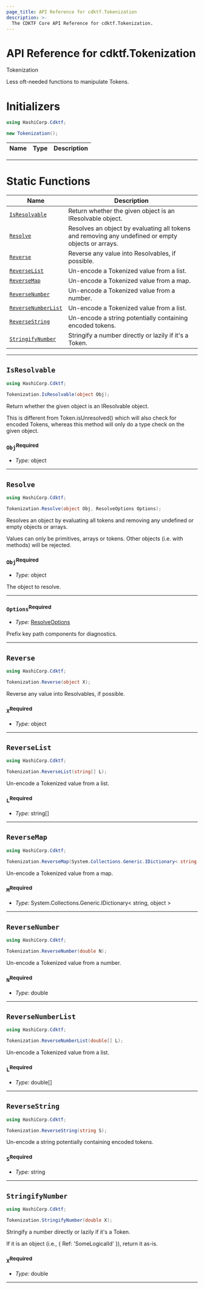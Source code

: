 ```yaml
---
page_title: API Reference for cdktf.Tokenization
description: >-
  The CDKTF Core API Reference for cdktf.Tokenization.
---
```


<!-- This file is generated through yarn generate-docs -->

# API Reference for cdktf.Tokenization

   Tokenization <a name="Tokenization" id="cdktf.Tokenization"></a>
  
  Less oft-needed functions to manipulate Tokens.
  
  # Initializers <a name="Initializers" id="cdktf.Tokenization.Initializer"></a>
  
  ```csharp
  using HashiCorp.Cdktf;
  
  new Tokenization();
  ```
  
  | **Name** | **Type** | **Description** |
  | --- | --- | --- |
  
  ---
  
  
  # Static Functions <a name="Static Functions" id="Static Functions"></a>
  
  | **Name** | **Description** |
  | --- | --- |
  | <code><a href="#cdktf.Tokenization.isResolvable">IsResolvable</a></code> | Return whether the given object is an IResolvable object. |
  | <code><a href="#cdktf.Tokenization.resolve">Resolve</a></code> | Resolves an object by evaluating all tokens and removing any undefined or empty objects or arrays. |
  | <code><a href="#cdktf.Tokenization.reverse">Reverse</a></code> | Reverse any value into Resolvables, if possible. |
  | <code><a href="#cdktf.Tokenization.reverseList">ReverseList</a></code> | Un-encode a Tokenized value from a list. |
  | <code><a href="#cdktf.Tokenization.reverseMap">ReverseMap</a></code> | Un-encode a Tokenized value from a map. |
  | <code><a href="#cdktf.Tokenization.reverseNumber">ReverseNumber</a></code> | Un-encode a Tokenized value from a number. |
  | <code><a href="#cdktf.Tokenization.reverseNumberList">ReverseNumberList</a></code> | Un-encode a Tokenized value from a list. |
  | <code><a href="#cdktf.Tokenization.reverseString">ReverseString</a></code> | Un-encode a string potentially containing encoded tokens. |
  | <code><a href="#cdktf.Tokenization.stringifyNumber">StringifyNumber</a></code> | Stringify a number directly or lazily if it's a Token. |
  
  ---
  
  ## `IsResolvable` <a name="IsResolvable" id="cdktf.Tokenization.isResolvable"></a>
  
  ```csharp
  using HashiCorp.Cdktf;
  
  Tokenization.IsResolvable(object Obj);
  ```
  
  Return whether the given object is an IResolvable object.
  
  This is different from Token.isUnresolved() which will also check for
  encoded Tokens, whereas this method will only do a type check on the given
  object.
  
  ### `Obj`<sup>Required</sup> <a name="Obj" id="cdktf.Tokenization.isResolvable.parameter.obj"></a>
  
  - *Type:* object
  
  ---
  
  ## `Resolve` <a name="Resolve" id="cdktf.Tokenization.resolve"></a>
  
  ```csharp
  using HashiCorp.Cdktf;
  
  Tokenization.Resolve(object Obj, ResolveOptions Options);
  ```
  
  Resolves an object by evaluating all tokens and removing any undefined or empty objects or arrays.
  
  Values can only be primitives, arrays or tokens. Other objects (i.e. with methods) will be rejected.
  
  ### `Obj`<sup>Required</sup> <a name="Obj" id="cdktf.Tokenization.resolve.parameter.obj"></a>
  
  - *Type:* object
  
  The object to resolve.
  
  ---
  
  ### `Options`<sup>Required</sup> <a name="Options" id="cdktf.Tokenization.resolve.parameter.options"></a>
  
  - *Type:* <a href="#cdktf.ResolveOptions">ResolveOptions</a>
  
  Prefix key path components for diagnostics.
  
  ---
  
  ## `Reverse` <a name="Reverse" id="cdktf.Tokenization.reverse"></a>
  
  ```csharp
  using HashiCorp.Cdktf;
  
  Tokenization.Reverse(object X);
  ```
  
  Reverse any value into Resolvables, if possible.
  
  ### `X`<sup>Required</sup> <a name="X" id="cdktf.Tokenization.reverse.parameter.x"></a>
  
  - *Type:* object
  
  ---
  
  ## `ReverseList` <a name="ReverseList" id="cdktf.Tokenization.reverseList"></a>
  
  ```csharp
  using HashiCorp.Cdktf;
  
  Tokenization.ReverseList(string[] L);
  ```
  
  Un-encode a Tokenized value from a list.
  
  ### `L`<sup>Required</sup> <a name="L" id="cdktf.Tokenization.reverseList.parameter.l"></a>
  
  - *Type:* string[]
  
  ---
  
  ## `ReverseMap` <a name="ReverseMap" id="cdktf.Tokenization.reverseMap"></a>
  
  ```csharp
  using HashiCorp.Cdktf;
  
  Tokenization.ReverseMap(System.Collections.Generic.IDictionary< string, object > M);
  ```
  
  Un-encode a Tokenized value from a map.
  
  ### `M`<sup>Required</sup> <a name="M" id="cdktf.Tokenization.reverseMap.parameter.m"></a>
  
  - *Type:* System.Collections.Generic.IDictionary< string, object >
  
  ---
  
  ## `ReverseNumber` <a name="ReverseNumber" id="cdktf.Tokenization.reverseNumber"></a>
  
  ```csharp
  using HashiCorp.Cdktf;
  
  Tokenization.ReverseNumber(double N);
  ```
  
  Un-encode a Tokenized value from a number.
  
  ### `N`<sup>Required</sup> <a name="N" id="cdktf.Tokenization.reverseNumber.parameter.n"></a>
  
  - *Type:* double
  
  ---
  
  ## `ReverseNumberList` <a name="ReverseNumberList" id="cdktf.Tokenization.reverseNumberList"></a>
  
  ```csharp
  using HashiCorp.Cdktf;
  
  Tokenization.ReverseNumberList(double[] L);
  ```
  
  Un-encode a Tokenized value from a list.
  
  ### `L`<sup>Required</sup> <a name="L" id="cdktf.Tokenization.reverseNumberList.parameter.l"></a>
  
  - *Type:* double[]
  
  ---
  
  ## `ReverseString` <a name="ReverseString" id="cdktf.Tokenization.reverseString"></a>
  
  ```csharp
  using HashiCorp.Cdktf;
  
  Tokenization.ReverseString(string S);
  ```
  
  Un-encode a string potentially containing encoded tokens.
  
  ### `S`<sup>Required</sup> <a name="S" id="cdktf.Tokenization.reverseString.parameter.s"></a>
  
  - *Type:* string
  
  ---
  
  ## `StringifyNumber` <a name="StringifyNumber" id="cdktf.Tokenization.stringifyNumber"></a>
  
  ```csharp
  using HashiCorp.Cdktf;
  
  Tokenization.StringifyNumber(double X);
  ```
  
  Stringify a number directly or lazily if it's a Token.
  
  If it is an object (i.e., { Ref: 'SomeLogicalId' }), return it as-is.
  
  ### `X`<sup>Required</sup> <a name="X" id="cdktf.Tokenization.stringifyNumber.parameter.x"></a>
  
  - *Type:* double
  
  ---
  
  
  
